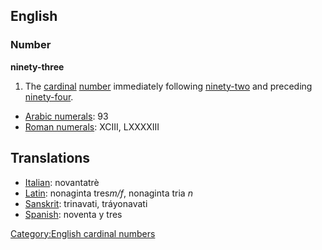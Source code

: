 == English ==
=== Number ===
'''ninety-three'''

#The [[cardinal]] [[number]] immediately following [[ninety-two]] and preceding [[ninety-four]].

*[[w:Arabic Numerals|Arabic numerals]]: 93
*[[w:Roman numerals|Roman numerals]]: XCIII, LXXXXIII

==Translations==
*[[Italian]]: novantatrè
*[[Latin]]: nonaginta tres''m/f'', nonaginta tria ''n''
*[[Sanskrit]]: trinavati, tráyonavati
*[[Spanish]]: noventa y tres

[[Category:English cardinal numbers]]